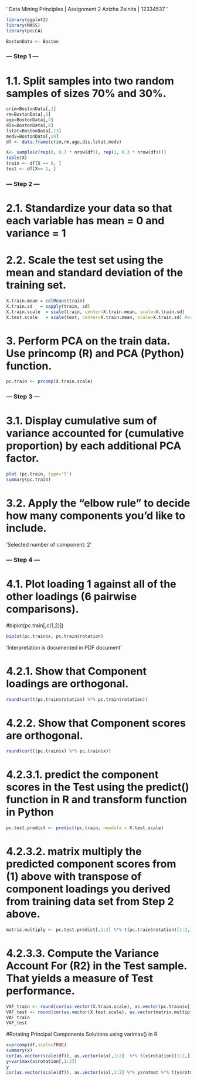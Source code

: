 '
Data Mining Principles | Assignment 2
Azizha Zeinita | 12334537
'

```r
library(ggplot2) 
library(MASS)
library(poLCA)

BostonData <- Boston
```

### --- Step 1 --- ###
# 1.1. Split samples into two random samples of sizes 70% and 30%.
```r
crim=BostonData[,1]
rm=BostonData[,6]
age=BostonData[,7]
dis=BostonData[,8]
lstat=BostonData[,13]
medv=BostonData[,14]
df <- data.frame(crim,rm,age,dis,lstat,medv)

X<- sample(c(rep(0, 0.7 * nrow(df)), rep(1, 0.3 * nrow(df))))
table(X)
train <- df[X == 0, ]  
test <- df[X== 1, ] 
```

### --- Step 2 --- ###
# 2.1. Standardize your data so that each variable has mean = 0 and variance = 1
# 2.2. Scale the test set using the mean and standard deviation of the training set. 
```r
X.train.mean = colMeans(train)
X.train.sd   = sapply(train, sd)
X.train.scale  = scale(train, center=X.train.mean, scale=X.train.sd)
X.test.scale   = scale(test, center=X.train.mean, scale=X.train.sd) #scaling test by train parameters
```

# 3. Perform PCA on the train data. Use princomp (R) and PCA (Python) function.
```r
pc.train <- prcomp(X.train.scale)
```

### --- Step 3 --- ###
# 3.1. Display cumulative sum of variance accounted for (cumulative proportion) by each additional PCA factor.
```r
plot (pc.train, type='l')
summary(pc.train)
```

# 3.2. Apply the "elbow rule" to decide how many components you'd like to include.
'Selected number of component: 2'


### --- Step 4 --- ###
# 4.1. Plot loading 1 against all of the other loadings (6 pairwise comparisons). 
#biplot(pc.train[,c(1,2)])
```r
biplot(pc.train$x, pc.train$rotation)
```

'Interpretation is documented in PDF document'

# 4.2.1. Show that Component loadings are orthogonal.
```r
round(cor(t(pc.train$rotation) %*% pc.train$rotation))
```

# 4.2.2. Show that Component scores are orthogonal.
```r
round(cor(t(pc.train$x) %*% pc.train$x))
```

# 4.2.3.1. predict the component scores in the Test using the predict() function in R and transform function in Python
```r
pc.test.predict <- predict(pc.train, newdata = X.test.scale)
```

# 4.2.3.2. matrix multiply the predicted component scores from (1) above with transpose of component loadings you derived from training data set from Step 2 above.
```r
matrix.multiply <- pc.test.predict[,1:2] %*% t(pc.train$rotation)[1:2,]
```

# 4.2.3.3. Compute the Variance Account For (R2) in the Test sample. That yields a measure of Test performance. 
```r
VAF_train <- round(cor(as.vector(X.train.scale), as.vector(pc.train$x[,1:2] %*% t(pc.train$rotation)[1:2,])),2)^2
VAF_test <- round(cor(as.vector(X.test.scale), as.vector(matrix.multiply)),2)^2
VAF_train
VAF_test
```

#Rotating Principal Components Solutions using varimax() in R
```r
x=prcomp(df,scale=TRUE)
summary(x)
cor(as.vector(scale(df)), as.vector(x$x[,1:2]  %*% t(x$rotation)[1:2,]))^2
y=varimax(x$rotation[,1:2])
y
cor(as.vector(scale(df)), as.vector(x$x[,1:2] %*% y$rotmat %*% t(y$rotmat) %*% t(x$rotation)[1:2,]))^2
```


